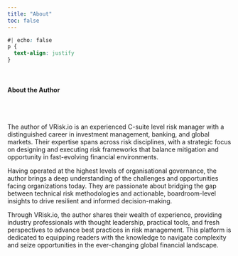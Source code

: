```yaml
---
title: "About"
toc: false
---
```

```css
#| echo: false
p {
  text-align: justify
}
```


<br>

#### About the Author

<br>
<br>


The author of VRisk.io is an experienced C-suite level risk manager with a distinguished career in investment management, banking, and global markets. Their expertise spans across risk disciplines, with a strategic focus on designing and executing risk frameworks that balance mitigation and opportunity in fast-evolving financial environments.

Having operated at the highest levels of organisational governance, the author brings a deep understanding of the challenges and opportunities facing organizations today. They are passionate about bridging the gap between technical risk methodologies and actionable, boardroom-level insights to drive resilient and informed decision-making.

Through VRisk.io, the author shares their wealth of experience, providing industry professionals with thought leadership, practical tools, and fresh perspectives to advance best practices in risk management. This platform is dedicated to equipping readers with the knowledge to navigate complexity and seize opportunities in the ever-changing global financial landscape.



